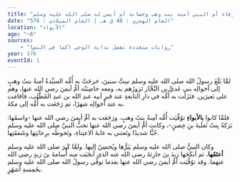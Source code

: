 ```yaml
---
title: "وفاة أم النبي آمنة بنت وهب وحضانة أم أيمن له صلى الله عليه وسلم"
date: "العام الهجري : 48 ق هـ | العام الميلادي : 576"
location: "الأبواء"
age: "~6"
sources:
    - "روایات متعددة تفصل بدایة الوحي (كما في النص)"
year: 576
eventId: 1
---
```

لمَّا بَلَغَ رسولُ الله صلى الله عليه وسلم سِتَّ سنينَ، خرجَتْ به أُمُّه السيِّدةُ آمنةُ بنتُ وهبٍ إلى أخوالِه بني عَديِّ بن النَّجَّار تَزورُهم به، ومعه حاضِنَتُه أمُّ أيمنَ رضي الله عنها، وهم على بَعيرَين. فنَزَلَت به أُمُّه في دارِ النابغةِ عند قبرِ أبيه عبدِ الله بن عبدِ المُطَّلِب، فأقامَت به عند أخوالِه شهرًا، ثم رَجَعَت به أُمُّه إلى مكةَ.

فلمَّا كانوا **بالأبواءِ** توُفِّيَت أُمُّه آمِنةُ بنتُ وهبٍ. ورَجَعَت به أمُّ أيمنَ رضي الله عنها -واسمُها: بَرَكةُ بِنتُ ثَعلَبةَ بنِ حِصنٍ-، وكانت أمُّ أيمنَ رضي الله عنها تحبُّ النبيَّ صلى الله عليه وسلم حُبًّا شديدًا وتَعتني به غايةَ الاعتِناءِ، وتَحوطُه برِعايَتِها وشَفقَتِها.

وكان النبيُّ صلى الله عليه وسلم يَبَرُّها ويُحسِنُ إليها. ولمَّا كَبِرَ صلى الله عليه وسلم **أعتَقَها**، ثم أنكَحَها زيدَ بنَ حارِثةَ رضي الله عنه الذي أنجَبَت منه أُسامةَ بنَ زيدٍ رضي الله عنهما. وقد توُفِّيَت أمُّ أيمنَ رضي الله عنها بعدما توفِّي رسولُ الله صلى الله عليه وسلم بخَمسةِ أشهُرٍ.